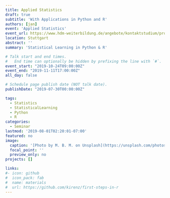 ```yaml
---
title: Applied Statistics
draft: true
subtitle: 'With Applications in Python and R'
authors: [jan]
event: 'Applied Statistics'
event_url: https://www.hdm-weiterbildung.de/angebote/kontaktstudium/programming-languages-for-ds
location: Stuttgart
abstract: ''
summary: 'Statistical Learning in Python & R'

# Talk start and end times.
#   End time can optionally be hidden by prefixing the line with `#`.
event_start: "2019-10-24T09:00:00Z"
event_end: "2019-11-11T17:00:00Z"
all_day: false

# Schedule page publish date (NOT talk date).
publishDate: "2019-07-30T00:00:00Z"

tags:
  - Statistics
  - StatisticalLearning
  - Python
  - R
categories:
  - Seminar  
lastmod: '2019-08-01T02:20:01-07:00'
featured: no
image:
  caption: '[Photo by M. B. M. on Unsplash](https://unsplash.com/photos/ZzOa5G8hSPI)'
  focal_point: ''
  preview_only: no
projects: []

links:
#- icon: github
#  icon_pack: fab
#  name: materials
#  url: https://github.com/kirenz/first-steps-in-r
---
```

